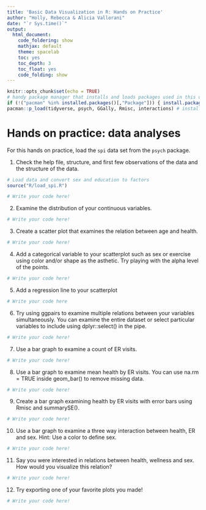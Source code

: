 ```yaml
---
title: 'Basic Data Visualization in R: Hands on Practice'
author: "Holly, Rebecca & Alicia Vallorani"
date: "`r Sys.time()`"
output:
  html_document:
    code_foldering: show
    mathjax: default
    theme: spacelab
    toc: yes
    toc_depth: 3
    toc_float: yes
    code_folding: show
---
```


```r
knitr::opts_chunk$set(echo = TRUE)
# handy package manager that installs and loads packages used in this document
if (!("pacman" %in% installed.packages()[,"Package"])) { install.packages("pacman") } 
pacman::p_load(tidyverse, psych, GGally, Rmisc, interactions) # install (if needed) and load packages
```

# Hands on practice: data analyses
For this hands on practice, load the `spi` data set from the `psych` package.

1. Check the help file, structure, and first few observations of the data and the structure of the data.
```r
# Load data and convert sex and education to factors
source("R/load_spi.R")

# Write your code here!

```

2. Examine the distribution of your continuous variables.
```r

# Write your code here!

```

3. Create a scatter plot that examines the relation between age and health.
```r

# Write your code here!

```

4. Add a categorical variable to your scatterplot such as sex or exercise using color and/or shape as the asthetic. Try playing with the alpha level of the points. 
```r

# Write your code here!

```

5. Add a regression line to your scatterplot
```r

# Write your code here

```

6. Try using ggpairs to examine multiple relations between your variables simultaneously. You can examine the entire dataset or select particular variables to include using dplyr::select() in the pipe.
```r

# Write your code here!

```


7. Use a bar graph to examine a count of ER visits.
```r

# Write your code here!

```


8. Use a bar graph to examine mean health by ER visits. You can use na.rm = TRUE inside geom_bar() to remove missing data.
```r

# Write your code here!

```

9. Create a bar graph examining health by ER visits with error bars using Rmisc and summarySE().
```r

# Write your code here!

```

10. Use a bar graph to examine a three way interaction between health, ER and sex. Hint: Use a color to define sex.
```r

# Write your code here!

```

11. Say you were interested in relations between health, wellness and sex. How would you visualize this relation?
```r

# Write your code here!

```

12. Try exporting one of your favorite plots you made!
```r

# Write your code here!

```


